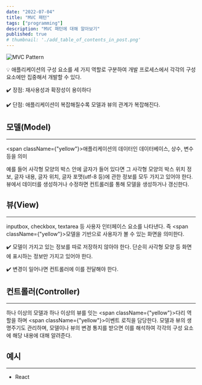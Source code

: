 ```yaml
---
date: "2022-07-04"
title: "MVC 패턴"
tags: ["programming"]
description: "MVC 패턴에 대해 알아보기"
published: true
# thumbnail: './add_table_of_contents_in_post.png'
---
```


![MVC Pattern](https://user-images.githubusercontent.com/56423604/272326674-3b9eef48-2b00-44a6-9414-4ad370485fb1.png)

<aside>
  💡 애플리케이션의 구성 요소를 세 가지 역할로 구분하여 개발 프로세스에서 각각의 구성 요소에만 집중해서 개발할 수 있다.

</aside>

✔️ 장점: 재사용성과 확장성이 용이하다

✔️ 단점: 애플리케이션이 복잡해질수록 모델과 뷰의 관계가 복잡해진다.

## 모델(Model)

---

<span className={"yellow"}>애플리케이션의 데이터인 데이터베이스, 상수, 변수 등을 의미</span>

예를 들어 사각형 모양의 박스 안에 글자가 들어 있다면 그 사각형 모양의 박스 위치 정보, 글자 내용, 글자 위치, 글자 포맷(utf-8 등)에 관한 정보를 모두 가지고 있어야 한다. 뷰에서 데이터를 생성하거나 수정하면 컨트롤러를 통해 모델을 생성하거나 갱신한다.

## 뷰(View)

---

inputbox, checkbox, textarea 등 사용자 인터페이스 요소를 나타낸다. 즉 <span className={"yellow"}>모델을 기반으로 사용자가 볼 수 있는 화면을 의미한다.</span>

✔️ 모델이 가지고 있는 정보를 따로 저장하지 않아야 한다. 단순히 사각형 모양 등 화면에 표시하는 정보만 가지고 있어야 한다.

✔️ 변경이 일어나면 컨트롤러에 이를 전달해야 한다.

## 컨트롤러(Controller)

---

하나 이상의 모델과 하나 이상의 뷰를 잇는 <span className={"yellow"}>다리 역할</span>을 하며 <span className={"yellow"}>이벤트 로직을 담당</span>한다. 모델과 뷰의 생명주기도 관리하며, 모델이나 뷰의 변경 통지를 받으면 이를 해석하여 각각의 구성 요소에 해당 내용에 대해 알려준다.

## 예시

---

- React